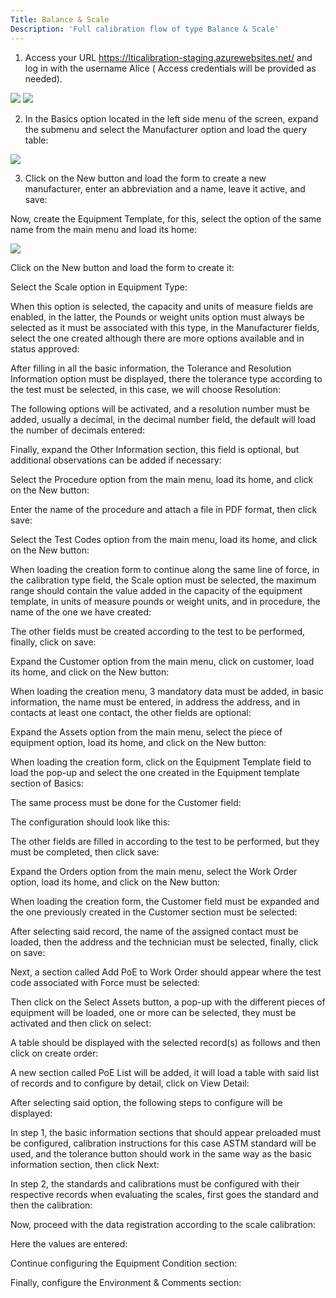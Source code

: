 ```yaml
---
Title: Balance & Scale
Description: 'Full calibration flow of type Balance & Scale'
---
```


1. Access your URL https://lticalibration-staging.azurewebsites.net/ and log in with the username Alice ( Access credentials will be provided as needed).



 

<img  src="/images/balance/login.png">
<img  src="/images/balance/dashboard.png">

2. In the Basics option located in the left side menu of the screen, expand the submenu and select the Manufacturer option and load the query table:

<img  src="/images/balance/basics-manufacturer.png">

3. Click on the New button and load the form to create a new manufacturer, enter an abbreviation and a name, leave it active, and save:

Now, create the Equipment Template, for this, select the option of the same name from the main menu and load its home:

<img  src="/images/balance/manufacturer-new.png">

Click on the New button and load the form to create it:

Select the Scale option in Equipment Type:

When this option is selected, the capacity and units of measure fields are enabled, in the latter, the Pounds or weight units option must always be selected as it must be associated with this type, in the Manufacturer fields, select the one created although there are more options available and in status approved:

After filling in all the basic information, the Tolerance and Resolution Information option must be displayed, there the tolerance type according to the test must be selected, in this case, we will choose Resolution:

The following options will be activated, and a resolution number must be added, usually a decimal, in the decimal number field, the default will load the number of decimals entered:

Finally, expand the Other Information section, this field is optional, but additional observations can be added if necessary:

Select the Procedure option from the main menu, load its home, and click on the New button:

Enter the name of the procedure and attach a file in PDF format, then click save:

Select the Test Codes option from the main menu, load its home, and click on the New button:

When loading the creation form to continue along the same line of force, in the calibration type field, the Scale option must be selected, the maximum range should contain the value added in the capacity of the equipment template, in units of measure pounds or weight units, and in procedure, the name of the one we have created:

The other fields must be created according to the test to be performed, finally, click on save:

Expand the Customer option from the main menu, click on customer, load its home, and click on the New button:

When loading the creation menu, 3 mandatory data must be added, in basic information, the name must be entered, in address the address, and in contacts at least one contact, the other fields are optional:

Expand the Assets option from the main menu, select the piece of equipment option, load its home, and click on the New button:

When loading the creation form, click on the Equipment Template field to load the pop-up and select the one created in the Equipment template section of Basics:

The same process must be done for the Customer field:

The configuration should look like this:

The other fields are filled in according to the test to be performed, but they must be completed, then click save:

Expand the Orders option from the main menu, select the Work Order option, load its home, and click on the New button:

When loading the creation form, the Customer field must be expanded and the one previously created in the Customer section must be selected:

After selecting said record, the name of the assigned contact must be loaded, then the address and the technician must be selected, finally, click on save:

Next, a section called Add PoE to Work Order should appear where the test code associated with Force must be selected:

Then click on the Select Assets button, a pop-up with the different pieces of equipment will be loaded, one or more can be selected, they must be activated and then click on select:

A table should be displayed with the selected record(s) as follows and then click on create order:

A new section called PoE List will be added, it will load a table with said list of records and to configure by detail, click on View Detail:

After selecting said option, the following steps to configure will be displayed:

In step 1, the basic information sections that should appear preloaded must be configured, calibration instructions for this case ASTM standard will be used, and the tolerance button should work in the same way as the basic information section, then click Next:



In step 2, the standards and calibrations must be configured with their respective records when evaluating the scales, first goes the standard and then the calibration:







Now, proceed with the data registration according to the scale calibration:



Here the values are entered:





Continue configuring the Equipment Condition section:



Finally, configure the Environment & Comments section:
